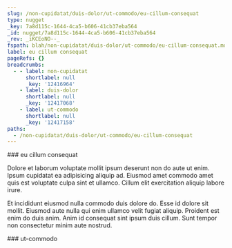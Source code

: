 ```yaml
---
slug: /non-cupidatat/duis-dolor/ut-commodo/eu-cillum-consequat
type: nugget
_key: 7a8d115c-1644-4ca5-b606-41cb37eba564
_id: nugget/7a8d115c-1644-4ca5-b606-41cb37eba564
_rev: _iKCEoNO--_
fspath: blah/non-cupidatat/duis-dolor/ut-commodo/eu-cillum-consequat.md
label: eu cillum consequat
pageRefs: {}
breadcrumbs:
  - - label: non-cupidatat
      shortlabel: null
      _key: '12416964'
    - label: duis-dolor
      shortlabel: null
      _key: '12417068'
    - label: ut-commodo
      shortlabel: null
      _key: '12417158'
paths:
  - /non-cupidatat/duis-dolor/ut-commodo/eu-cillum-consequat
---
```


<NuggetArea>
<Nugget slug="/non-cupidatat/duis-dolor/ut-commodo/eu-cillum-consequat" type="nugget" _key="7a8d115c-1644-4ca5-b606-41cb37eba564" _id="nugget/7a8d115c-1644-4ca5-b606-41cb37eba564" _rev="_iKCEoNO--_" fspath="blah/non-cupidatat/duis-dolor/ut-commodo/eu-cillum-consequat.md" label="eu cillum consequat" paths="/non-cupidatat/duis-dolor/ut-commodo/eu-cillum-consequat">
<NuggetBody>
### eu cillum consequat

Dolore et laborum voluptate mollit ipsum deserunt non do aute ut enim. Ipsum cupidatat ea adipisicing aliquip ad. Eiusmod amet commodo amet quis est voluptate culpa sint et ullamco. Cillum elit exercitation aliquip labore irure.

Et incididunt eiusmod nulla commodo duis dolore do. Esse id dolore sit mollit. Eiusmod aute nulla qui enim ullamco velit fugiat aliquip. Proident est enim do duis anim. Anim id consequat sint ipsum duis cillum. Sunt tempor non consectetur minim aute nostrud.

</NuggetBody>
<Breadcrumbs>
<Crumbs>
<Crumb _key="12416964" label="non-cupidatat" /><Crumb _key="12417068" label="duis-dolor" /><Crumb _key="12417158" label="ut-commodo" />
</Crumbs>
</Breadcrumbs>
</Nugget>

<NuggetsInbound>
</NuggetsInbound>
<NuggetsOutbound>
</NuggetsOutbound>
</NuggetArea>
<PassagesInbound>
<Passage direction="inbound" type="passage" _key="12417158" _id="passage/12417158" _rev="_iKCEoNO---" label="ut-commodo" passage="ut-commodo" fspath="blah/non-cupidatat/duis-dolor/ut-commodo" paths="/non-cupidatat/duis-dolor/ut-commodo" slug="/non-cupidatat/duis-dolor/ut-commodo">
<NuggetBody>
### ut-commodo

</NuggetBody>
<Breadcrumbs>
<Crumbs>
<Crumb _key="12416964" label="non-cupidatat" /><Crumb _key="12417068" label="duis-dolor" />
</Crumbs>
</Breadcrumbs>
</Passage>

</PassagesInbound>
<PassagesOutbound>
</PassagesOutbound>